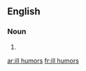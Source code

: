 
==English==

===Noun===
{{head|en}}

# {{plural of|ill humor}}

[[ar:ill humors]]
[[fr:ill humors]]